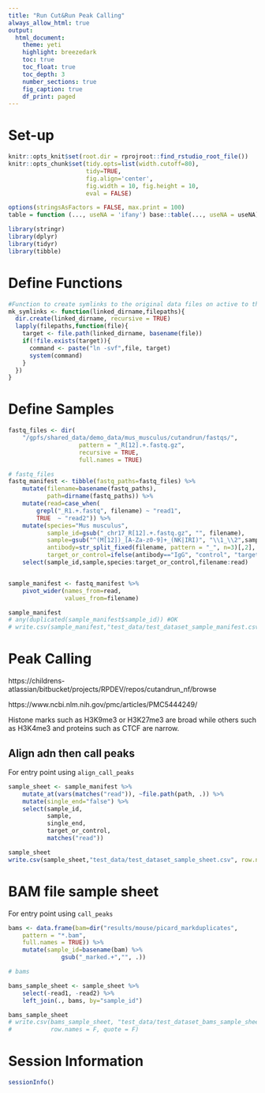 ```yaml
---
title: "Run Cut&Run Peak Calling"
always_allow_html: true
output:
  html_document:
    theme: yeti
    highlight: breezedark
    toc: true
    toc_float: true
    toc_depth: 3
    number_sections: true
    fig_caption: true
    df_print: paged
---
```


# Set-up 

```r
knitr::opts_knit$set(root.dir = rprojroot::find_rstudio_root_file())
knitr::opts_chunk$set(tidy.opts=list(width.cutoff=80),
                      tidy=TRUE,
                      fig.align='center',
                      fig.width = 10, fig.height = 10,
                      eval = FALSE)

options(stringsAsFactors = FALSE, max.print = 100)
table = function (..., useNA = 'ifany') base::table(..., useNA = useNA)
```

```r
library(stringr)
library(dplyr)
library(tidyr)
library(tibble)
```

# Define Functions 

```r
#Function to create symlinks to the original data files on active to the current working directory of the R project. 
mk_symlinks <- function(linked_dirname,filepaths){
  dir.create(linked_dirname, recursive = TRUE)
  lapply(filepaths,function(file){
    target <- file.path(linked_dirname, basename(file))
    if(!file.exists(target)){
      command <- paste("ln -svf",file, target)
      system(command)
    }
  })
}
```

# Define Samples 

```r
fastq_files <- dir(
    "/gpfs/shared_data/demo_data/mus_musculus/cutandrun/fastqs/",
                    pattern = "_R[12].+.fastq.gz",
                    recursive = TRUE,
                    full.names = TRUE)

# fastq_files
fastq_manifest <- tibble(fastq_paths=fastq_files) %>% 
    mutate(filename=basename(fastq_paths), 
           path=dirname(fastq_paths)) %>% 
    mutate(read=case_when(
        grepl("_R1.+.fastq", filename) ~ "read1",
        TRUE  ~ "read2")) %>% 
    mutate(species="Mus musculus",
           sample_id=gsub("_chr17_R[12].+.fastq.gz", "", filename),
           sample=gsub("^(M[12])_[A-Za-z0-9]+_(NK|IRI)", "\\1_\\2",sample_id),
           antibody=str_split_fixed(filename, pattern = "_", n=3)[,2],
           target_or_control=ifelse(antibody=="IgG", "control", "target")) %>% 
    select(sample_id,sample,species:target_or_control,filename:read)


sample_manifest <- fastq_manifest %>% 
    pivot_wider(names_from=read,
                values_from=filename)

sample_manifest
# any(duplicated(sample_manifest$sample_id)) #OK
# write.csv(sample_manifest,"test_data/test_dataset_sample_manifest.csv", row.names = F)
```

# Peak Calling 

https://childrens-atlassian/bitbucket/projects/RPDEV/repos/cutandrun_nf/browse

https://www.ncbi.nlm.nih.gov/pmc/articles/PMC5444249/

Histone marks such as H3K9me3 or H3K27me3 are broad while others such as H3K4me3 and proteins such as CTCF are narrow.

## Align adn then call peaks

For entry point using `align_call_peaks`

```r
sample_sheet <- sample_manifest %>% 
    mutate_at(vars(matches("read")), ~file.path(path, .)) %>% 
    mutate(single_end="false") %>% 
    select(sample_id,
           sample,
           single_end,
           target_or_control,
           matches("read")) 

sample_sheet
write.csv(sample_sheet,"test_data/test_dataset_sample_sheet.csv", row.names = FALSE, quote = FALSE)
```

# BAM file sample sheet 

For entry point using `call_peaks`

```r
bams <- data.frame(bam=dir("results/mouse/picard_markduplicates",
    pattern = "*.bam",
    full.names = TRUE)) %>% 
    mutate(sample_id=basename(bam) %>% 
               gsub("_marked.+","", .))

# bams
```

```r
bams_sample_sheet <- sample_sheet %>% 
    select(-read1, -read2) %>% 
    left_join(., bams, by="sample_id")

bams_sample_sheet
# write.csv(bams_sample_sheet, "test_data/test_dataset_bams_sample_sheet.csv",
#           row.names = F, quote = F)
```


# Session Information 

```r
sessionInfo()
```




